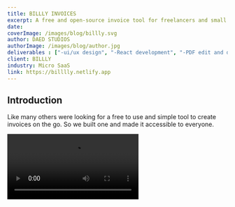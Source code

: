 ```yaml
---
title: BILLLY INVOICES
excerpt: A free and open-source invoice tool for freelancers and small agencies
date: 
coverImage: /images/blog/billly.svg
author: DAED STUDIOS
authorImage: /images/blog/author.jpg
deliverables : ["-ui/ux design", "-React development", "-PDF edit and download", "-web development"]
client: BILLLY
industry: Micro SaaS
link: https://billlly.netlify.app
---
```


## Introduction

Like many others were looking for a free to use and simple tool to create invoices on the go. So we built one and made it accessible to everyone.

![ALT+ Web Design](/images/blog/BilllyDemo.mov)